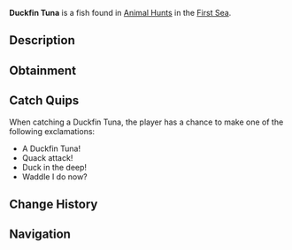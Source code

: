 {{FishInfobox
|image          = Duckfin Tuna.png
|rarity         = Limited
|event          = Animal Hunt
|sea            = First Sea
|location       = [[Animals]]
|sublocation    = 
|sources        = Fishing Rod
|radar_location = 
|prog_speed     = +7
|xp             = 1150
|weather        = Clear
|time           = 
|season         = Spring
|bait           = Flakes
|base_weight    = 390
|base_value     = 650
|weight_range   = 305
|base_chance    = 60
|base_resil     = 50
}}
'''Duckfin Tuna''' is a {{Rarity|Limited}} fish found in [[Animal Hunt]]s in the [[First Sea]].

== Description ==
{{Description|A quacking tuna with webbed fins, paddling through the deep.|Bestiary Entry}}

== Obtainment ==
{{Description|It waddles in the water when the flowers bloom.|Bestiary Hint}}
{{Fish Availability|
Animal Hunt/First Sea
|top_rods      = 
Trident Rod\122765.45\78636.96;
Leviathan's Fang Rod\118321.94\140927.41;
Free Spirit Rod\116514.07\78223;
Ethereal Prism Rod\113205.19\189737.46;
Azure Of Lagoon\112395.92\75307.46;
Kraken Rod\91542.31\129973.39;
Plastic Rod\78088.28\78088.28;
No-Life Rod\110599.03\109855.55;
Seraphic Rod\108270.8\108270.8;
Fortune Rod\67511.4\90841.04;
Depthseeker Rod\108317.78\101272.42;
Avalanche Rod\106091.57\99392.32;
Verdant Shear Rod\105524.47\100568.88;
Blazebringer Rod\102330.3\86970.39;
Zeus Rod\101564.73\92134.14;
Challenger's Rod\99126.99\99126.99;
Volcanic Rod\99025.61\69917.64;
Rod Of The Forgotten Fang\98810.21\98810.21;
Rod Of The Depths\90128.57\89660.81;
Rod Of The Exalted One\85584.06\94464.63;
Steady Rod\56790.86\55658.32
|recommended   = Trident Rod
}}

== Catch Quips ==
When catching a Duckfin Tuna, the player has a chance to make one of the following exclamations:
* A Duckfin Tuna!
* Quack attack!
* Duck in the deep!
* Waddle I do now?

== Change History ==
{{Change History|{{subst:Current Version}}}}

== Navigation ==
{{Fish Navbox|Animals}}